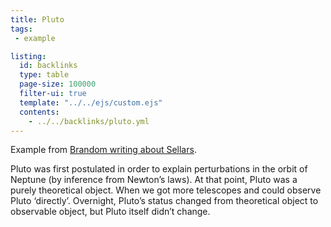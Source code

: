 ```yaml
---
title: Pluto
tags: 
 - example

listing:
  id: backlinks
  type: table
  page-size: 100000
  filter-ui: true
  template: "../../ejs/custom.ejs"
  contents:
    - ../../backlinks/pluto.yml
---
```


Example from [Brandom writing about Sellars](/docs/phil/The Centrality of Sellars' Two-Ply Account of Observation.html).

Pluto was first postulated in order to explain perturbations in the orbit of Neptune (by inference from Newton's laws). At that point, Pluto was a purely theoretical object. When we got more telescopes and could observe Pluto 'directly'. Overnight, Pluto's status changed from theoretical object to observable object, but Pluto itself didn't change.
